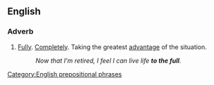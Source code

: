==English==

===Adverb===
{{en-adv|pos=[[to]] [[the]] [[full]]|more to the [[full]]|to the [[fullest]]}}

#[[Fully]]. [[completely|Completely]]. Taking the greatest [[advantage]] of the situation.
#:''Now that I'm retired, I feel I can live life '''to the full'''.''

[[Category:English prepositional phrases]]